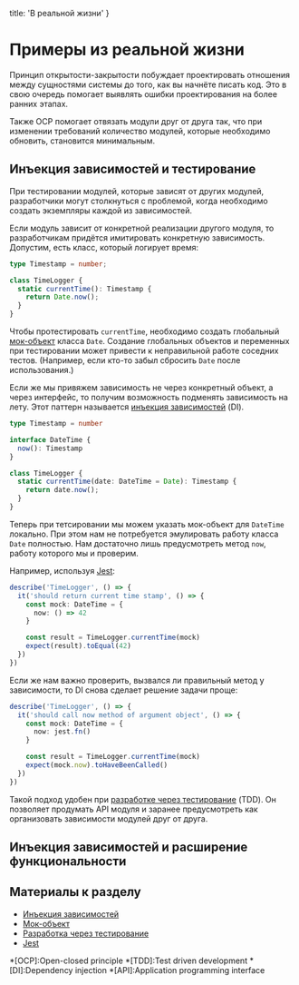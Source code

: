 
  title: 'В реальной жизни'
}


# Примеры из реальной жизни

Принцип открытости-закрытости побуждает проектировать отношения между сущностями системы до того, как вы начнёте писать код. Это в свою очередь помогает выявлять ошибки проектирования на более ранних этапах.

Также OCP помогает отвязать модули друг от друга так, что при изменении требований количество модулей, которые необходимо обновить, становится минимальным.

## Инъекция зависимостей и тестирование

При тестировании модулей, которые зависят от других модулей, разработчики могут столкнуться с проблемой, когда необходимо создать экземпляры каждой из зависимостей.

Если модуль зависит от конкретной реализации другого модуля, то разработчикам придётся имитировать конкретную зависимость. Допустим, есть класс, который логирует время:

```ts
type Timestamp = number;

class TimeLogger {
  static currentTime(): Timestamp {
    return Date.now();
  }
}
```

Чтобы протестировать `currentTime`, необходимо создать глобальный [мок-объект](https://ru.wikipedia.org/wiki/Mock-объект) класса `Date`. Создание глобальных объектов и переменных при тестировании может привести к неправильной работе соседних тестов. (Например, если кто-то забыл сбросить `Date` после использования.)

Если же мы привяжем зависимость не через конкретный объект, а через интерфейс, то получим возможность подменять зависимость на лету. Этот паттерн называется [инъекция зависимостей](https://ru.wikipedia.org/wiki/Внедрение_зависимости) (DI).

```ts
type Timestamp = number

interface DateTime {
  now(): Timestamp
}

class TimeLogger {
  static currentTime(date: DateTime = Date): Timestamp {
    return date.now();
  }
}
```

Теперь при тетсировании мы можем указать мок-объект для `DateTime` локально. При этом нам не потребуется эмулировать работу класса `Date` полностью. Нам достаточно лишь предусмотреть метод `now`, работу которого мы и проверим.

Например, используя [Jest](https://jestjs.io):

```ts
describe('TimeLogger', () => {
  it('should return current time stamp', () => {
    const mock: DateTime = {
      now: () => 42
    }

    const result = TimeLogger.currentTime(mock)
    expect(result).toEqual(42)
  })
})
```

Если же нам важно проверить, вызвался ли правильный метод у зависимости, то DI снова сделает решение задачи проще:

```ts
describe('TimeLogger', () => {
  it('should call now method of argument object', () => {
    const mock: DateTime = {
      now: jest.fn()
    }

    const result = TimeLogger.currentTime(mock)
    expect(mock.now).toHaveBeenCalled()
  })
})
```

Такой подход удобен при [разработке через тестирование](https://bespoyasov.ru/ttt-tdd/) (TDD). Он позволяет продумать API модуля и заранее предусмотреть как организовать зависимости модулей друг от друга.

## Инъекция зависимостей и расширение функциональности

<!-- Тот же класс, но теперь мы хотим взять другой Date, чтобы настроить заранее часовой пояс -->

## Материалы к разделу
- [Инъекция зависимостей](https://ru.wikipedia.org/wiki/Внедрение_зависимости)
- [Мок-объект](https://ru.wikipedia.org/wiki/Mock-объект)
- [Разработка через тестирование](https://bespoyasov.ru/ttt-tdd/)
- [Jest](https://jestjs.io)

*[OCP]:Open-closed principle
*[TDD]:Test driven development
*[DI]:Dependency injection
*[API]:Application programming interface
